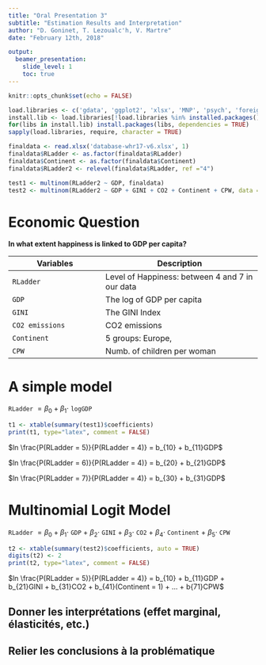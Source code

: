 ```yaml
---
title: "Oral Presentation 3"
subtitle: "Estimation Results and Interpretation"
author: "D. Goninet, T. Lezoualc'h, V. Martre"
date: "February 12th, 2018"

output:
  beamer_presentation:
    slide_level: 1
    toc: true
---
```



```r
knitr::opts_chunk$set(echo = FALSE)

load.libraries <- c('gdata', 'ggplot2', 'xlsx', 'MNP', 'psych', 'foreign', 'nnet', 'reshape2', 'xtable', 'knitr')
install.lib <- load.libraries[!load.libraries %in% installed.packages()]
for(libs in install.lib) install.packages(libs, dependencies = TRUE)
sapply(load.libraries, require, character = TRUE)

finaldata <- read.xlsx('database-whr17-v6.xlsx', 1)
finaldata$RLadder <- as.factor(finaldata$RLadder)
finaldata$Continent <- as.factor(finaldata$Continent)
finaldata$RLadder2 <- relevel(finaldata$RLadder, ref ="4")

test1 <- multinom(RLadder2 ~ GDP, finaldata)
test2 <- multinom(RLadder2 ~ GDP + GINI + CO2 + Continent + CPW, data = finaldata)

```

# Economic Question

\center

**In what extent happiness is linked to GDP per capita?**


| Variables                   | Description                                     |
|-----------------------------|-------------------------------------------------|
| ```RLadder```               | Level of Happiness: between 4 and 7 in our data |
| ```GDP```                | The log of GDP per capita                       |
| ```GINI```                  | The GINI Index                                  |
| ```CO2 emissions```         | CO2 emissions                                   |
| ```Continent```             | 5 groups: Europe,                               |
| ```CPW```                   | Numb. of children per woman                     |


# A simple model

\center

```RLadder``` $= \beta_{0} + \beta_{1} \cdot$ ```logGDP```


```r
t1 <- xtable(summary(test1)$coefficients)
print(t1, type="latex", comment = FALSE)
```

$ln \frac{P(RLadder = 5)}{P(RLadder = 4)} = b_{10} + b_{11}GDP$

$ln \frac{P(RLadder = 6)}{P(RLadder = 4)} = b_{20} + b_{21}GDP$

$ln \frac{P(RLadder = 7)}{P(RLadder = 4)} = b_{30} + b_{31}GDP$

# Multinomial Logit Model

\center

```RLadder``` $= \beta_{0} + \beta_{1} \cdot$ ```GDP``` + $\beta_{2} \cdot$ ```GINI``` + $\beta_{3} \cdot$ ```CO2``` + $\beta_{4} \cdot$ ```Continent``` + $\beta_{5} \cdot$ ```CPW```

```r
t2 <- xtable(summary(test2)$coefficients, auto = TRUE)
digits(t2) <- 2
print(t2, type="latex", comment = FALSE)
```

$ln \frac{P(RLadder = 5)}{P(RLadder = 4)} = b_{10} + b_{11}GDP + b_{21}GINI + b_{31}CO2 + b_{41}(Continent = 1) + ... + b{71}CPW$

## Donner les interprétations (effet marginal, élasticités, etc.)
## Relier les conclusions à la problématique

<!--
## R Markdown

This is an R Markdown presentation. Markdown is a simple formatting syntax for authoring HTML, PDF, and MS Word documents. For more details on using R Markdown see <http://rmarkdown.rstudio.com>.

When you click the **Knit** button a document will be generated that includes both content as well as the output of any embedded R code chunks within the document.

## Slide with Bullets

- Bullet 1
- Bullet 2
- Bullet 3

## Slide with R Output

```r
summary(cars)
```

## Slide with Plot

```r
plot(pressure)
```
-->